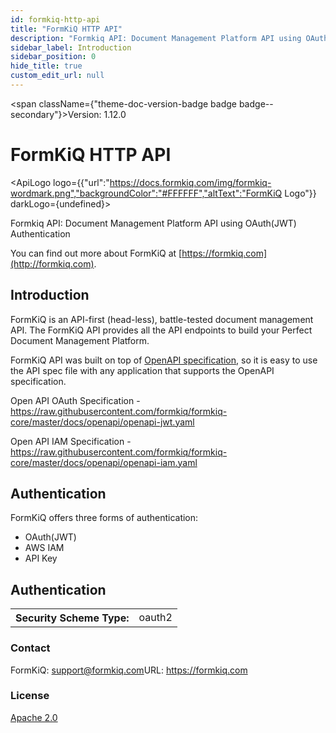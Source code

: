 ```yaml
---
id: formkiq-http-api
title: "FormKiQ HTTP API"
description: "Formkiq API: Document Management Platform API using OAuth(JWT) Authentication"
sidebar_label: Introduction
sidebar_position: 0
hide_title: true
custom_edit_url: null
---
```



<span className={"theme-doc-version-badge badge badge--secondary"}>Version: 1.12.0</span>

# FormKiQ HTTP API

<ApiLogo logo={{"url":"https://docs.formkiq.com/img/formkiq-wordmark.png","backgroundColor":"#FFFFFF","altText":"FormKiQ Logo"}} darkLogo={undefined}></ApiLogo>

Formkiq API: Document Management Platform API using OAuth(JWT) Authentication

You can find out more about FormKiQ at [https://formkiq.com](http://formkiq.com).

## Introduction

FormKiQ is an API-first (head-less), battle-tested document management API. The FormKiQ API provides all the API endpoints to build your Perfect Document Management Platform.

FormKiQ API was built on top of [OpenAPI specification](https://www.openapis.org), so it is easy to use the API spec file with any application that supports the OpenAPI specification.

Open API OAuth Specification - https://raw.githubusercontent.com/formkiq/formkiq-core/master/docs/openapi/openapi-jwt.yaml

Open API IAM Specification - https://raw.githubusercontent.com/formkiq/formkiq-core/master/docs/openapi/openapi-iam.yaml

## Authentication
FormKiQ offers three forms of authentication:
  - OAuth(JWT)
  - AWS IAM
  - API Key

<div style={{"marginBottom":"2rem"}}><h2 id={"authentication"} style={{"marginBottom":"1rem"}}>Authentication</h2><SchemaTabs className={"openapi-tabs__security-schemes"}><TabItem label={"OAuth 2.0: ApiAuthorization"} value={"ApiAuthorization"}><div><table><tbody><tr><th>Security Scheme Type:</th><td>oauth2</td></tr></tbody></table></div></TabItem></SchemaTabs></div><div style={{"display":"flex","flexDirection":"column","marginBottom":"var(--ifm-paragraph-margin-bottom)"}}><h3 style={{"marginBottom":"0.25rem"}}>Contact</h3><span>FormKiQ: <a href={"mailto:support@formkiq.com"}>support@formkiq.com</a></span><span>URL: <a href={"https://formkiq.com"}>https://formkiq.com</a></span></div><div style={{"marginBottom":"var(--ifm-paragraph-margin-bottom)"}}><h3 style={{"marginBottom":"0.25rem"}}>License</h3><a href={"https://www.apache.org/licenses/LICENSE-2.0.html"}>Apache 2.0</a></div>
      
